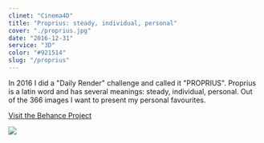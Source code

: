 ```yaml
---
clinet: "Cinema4D"
title: "Proprius: steady, individual, personal"
cover: "./proprius.jpg"
date: "2016-12-31"
service: "3D"
color: "#921514"
slug: "/proprius"
---
```


In 2016 I did a "Daily Render" challenge and called it "PROPRIUS".
Proprius is a latin word and has several meanings: steady, individual, personal.
Out of the 366 images I want to present my personal favourites.

[Visit the Behance Project](https://www.behance.net/gallery/61747105/Best-of-PROPRIUS-2016)

![](./proprius.jpg)
